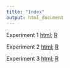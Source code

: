 ```yaml
---
title: "Index"
output: html_document
---
```


Experiment 1 [html](experiments/C_exp_1.html); [R](experiments/C_exp_1.R)

Experiment 2 [html](experiments/D_exp_2.html); [R](experiments/D_exp_2.R)

Experiment 3 [html](experiments/E_exp_3.html); [R](experiments/E_exp_3.R)

